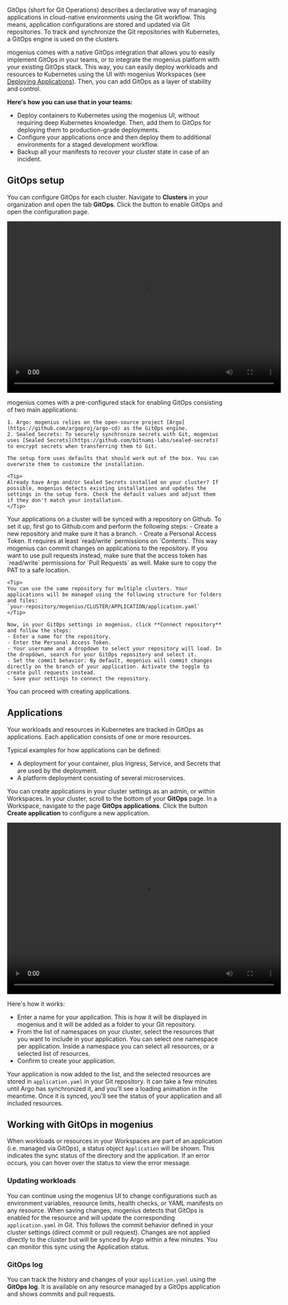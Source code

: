 GitOps (short for Git Operations) describes a declarative way of managing applications in cloud-native environments using the Git workflow. This means, application configurations are stored and updated via Git repositories. To track and synchronize the Git repositories with Kubernetes, a GitOps engine is used on the clusters.  

mogenius comes with a native GitOps integration that allows you to easily implement GitOps in your teams, or to integrate the mogenius platform with your existing GitOps stack. This way, you can easily deploy workloads and resources to Kubernetes using the UI with mogenius Workspaces (see [Deploying Applications](https://docs.mogenius.com/deploying-applications)). Then, you can add GitOps as a layer of stability and control.  

**Here's how you can use that in your teams:**
- Deploy containers to Kubernetes using the mogenius UI, without requiring deep Kubernetes knowledge. Then, add them to GitOps for deploying them to production-grade deployments.
- Configure your applications once and then deploy them to additional environments for a staged development workflow.
- Backup all your manifests to recover your cluster state in case of an incident.

## GitOps setup

You can configure GitOps for each cluster. Navigate to **Clusters** in your organization and open the tab **GitOps**. Click the button to enable GitOps and open the configuration page.

<video src="https://docs.mogenius.com/videos/gitops-setup.mp4" width="640" height="400" controls></video>

<Steps>
  <Step title="Set up Argo and Sealed Secrets">
    mogenius comes with a pre-configured stack for enabling GitOps consisting of two main applications:

    1. Argo: mogenius relies on the open-source project [Argo](https://github.com/argoproj/argo-cd) as the GitOps engine.  
    2. Sealed Secrets: To securely synchronize secrets with Git, mogenius uses [Sealed Secrets](https://github.com/bitnami-labs/sealed-secrets) to encrypt secrets when transferring them to Git.

    The setup form uses defaults that should work out of the box. You can overwrite them to customize the installation.

    <Tip>
    Already have Argo and/or Sealed Secrets installed on your cluster? If possible, mogenius detects existing installations and updates the settings in the setup form. Check the default values and adjust them if they don't match your installation.
    </Tip>
  </Step>

  <Step title="Connect a Github repository">
    Your applications on a cluster will be synced with a repository on Github.  
    To set it up, first go to Github.com and perform the following steps:  
    - Create a new repository and make sure it has a branch.  
    - Create a Personal Access Token. It requires at least `read/write` permissions on `Contents`. This way mogenius can commit changes on applications to the repository. If you want to use pull requests instead, make sure that the access token has `read/write` permissions for `Pull Requests` as well. Make sure to copy the PAT to a safe location.

    <Tip>
    You can use the same repository for multiple clusters. Your applications will be managed using the following structure for folders and files:  
    `your-repository/mogenius/CLUSTER/APPLICATION/application.yaml`
    </Tip>

    Now, in your GitOps settings in mogenius, click **Connect repository** and follow the steps:  
    - Enter a name for the repository.  
    - Enter the Personal Access Token.  
    - Your username and a dropdown to select your repository will load. In the dropdown, search for your GitOps repository and select it.  
    - Set the commit behavior: By default, mogenius will commit changes directly on the branch of your application. Activate the toggle to create pull requests instead.  
    - Save your settings to connect the repository.
  </Step>

  <Step title="GitOps is now enabled for your cluster 🎉">
    You can proceed with creating applications.
  </Step>
</Steps>

## Applications

Your workloads and resources in Kubernetes are tracked in GitOps as applications. Each application consists of one or more resources.

Typical examples for how applications can be defined:
- A deployment for your container, plus Ingress, Service, and Secrets that are used by the deployment.
- A platform deployment consisting of several microservices.

You can create applications in your cluster settings as an admin, or within Workspaces. In your cluster, scroll to the bottom of your **GitOps** page. In a Workspace, navigate to the page **GitOps applications**. Click the button **Create application** to configure a new application.

<video src="https://docs.mogenius.com/videos/gitops-applications.mp4" width="640" height="400" controls></video>

Here's how it works:  
- Enter a name for your application. This is how it will be displayed in mogenius and it will be added as a folder to your Git repository.  
- From the list of namespaces on your cluster, select the resources that you want to include in your application. You can select one namespace per application. Inside a namespace you can select all resources, or a selected list of resources.  
- Confirm to create your application.  

Your application is now added to the list, and the selected resources are stored in `application.yaml` in your Git repository. It can take a few minutes until Argo has synchronized it, and you'll see a loading animation in the meantime. Once it is synced, you'll see the status of your application and all included resources.

## Working with GitOps in mogenius

When workloads or resources in your Workspaces are part of an application (i.e. managed via GitOps), a status object `Application` will be shown. This indicates the sync status of the directory and the application. If an error occurs, you can hover over the status to view the error message.

### Updating workloads

You can continue using the mogenius UI to change configurations such as environment variables, resource limits, health checks, or YAML manifests on any resource. When saving changes, mogenius detects that GitOps is enabled for the resource and will update the corresponding `application.yaml` in Git. This follows the commit behavior defined in your cluster settings (direct commit or pull request). Changes are not applied directly to the cluster but will be synced by Argo within a few minutes. You can monitor this sync using the Application status.

### GitOps log

You can track the history and changes of your `application.yaml` using the **GitOps log**. It is available on any resource managed by a GitOps application and shows commits and pull requests.
